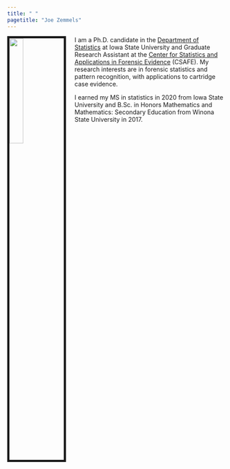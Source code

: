 ```yaml
---
title: " "
pagetitle: "Joe Zemmels"
---
```


<link rel="stylesheet" href="styles.css" type="text/css">
<!-- <link rel="stylesheet" href="academicicons/css/academicons.min.css"/> -->

<img src="images/exteriorHeadshot_cropped.jpg" style="width:25%; border:5px solid; margin-right: 20px" align="left">

I am a Ph.D. candidate in the [Department of Statistics](https://www.stat.iastate.edu/) at Iowa State University and Graduate Research Assistant at the [Center for Statistics and Applications in Forensic Evidence](https://www.forensicstats.org/) (CSAFE).
My research interests are in forensic statistics and pattern recognition, with applications to cartridge case evidence.

I earned my MS in statistics in 2020 from Iowa State University and B.Sc. in Honors Mathematics and Mathematics: Secondary Education from Winona State University in 2017.

